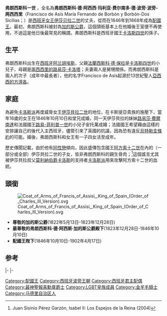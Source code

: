 {{noteTA
|1=zh:弗朗西斯科; zh-tw:法蘭西斯科
}}
{{Infobox royalty|consort=yes
| name         = 弗朗西斯科一世
| image        = Francis_King_consort_of_Spain.jpg
| image_size   = 250px
| succession   = [[西班牙君主列表|西班牙配國王]]
| reign        = 1846年10月10日-1868年9月30日<br>（{{age in years and days|1846|10|10|1868|9|30|age=no}}）
| succession1  = [[加的斯公爵|加的斯公爵]]
| reign1       = 1822年5月13日-1902年4月17日
| predecessor1 = 弗朗西斯科·德·保拉
| successor1   = [[阿方索_(安茹及加的斯公爵)|阿方索]] （1972年）
| spouse       = {{marriage|[[伊莎贝拉二世_(西班牙)|伊莎贝拉二世]]|1846}}
| issue        = [[波旁的瑪麗亞·伊莎貝爾_(1851年－1931年)|瑪麗亞·伊莎貝爾公主]]<br>[[阿方索十二世|阿方索十二世]]<br>[[西班牙的瑪麗亞·皮拉|瑪麗亞·皮拉公主]]<br>[[西班牙的瑪麗亞·德拉帕茲|瑪麗亞·德拉帕茲公主]]<br>加列拉公爵夫人歐拉利亞
| birth_date   = {{birth date|1822|5|13}}
| birth_place  = {{SPA}}[[阿蘭胡埃斯王宮|阿蘭胡埃斯王宮]]
| death_date   = {{death date|1902|4|17}} （{{age in years and days|1822|5|13|1902|4|17}}）
| death_place  = {{flag|French Third Republic}}[[巴黎|巴黎]][[塞纳河畔埃皮奈|塞纳河畔埃皮奈]]
| burial_place = [[埃斯科里亚尔修道院|埃斯科里亚尔修道院]]
| father       = [[法蘭西斯科·德·保拉·德·波旁|法蘭西斯科·德·保拉]]
| mother       = [[兩西西里的路易莎·卡洛塔|兩西西里的路易莎·卡洛塔]]
}}
'''弗朗西斯科一世''' ，全名為'''弗朗西斯科·德·阿西西·玛利亚·费尔南多·德·波旁·波旁-两西西里'''（Francisco de Asís María Fernando de Borbón y Borbón-Dos Sicilias；{{bd|1822年|5月13日|1902年|4月17日|catIdx=A}}）是[[西班牙君主|西班牙女王]][[伊莎贝拉二世_(西班牙)|伊莎贝拉二世]]的丈夫，從而在1846年到1868年成為[[配國王|配國王]]。最初，弗朗西斯科被封為[[加的斯|加的斯]][[公爵|公爵]]，這個頭銜基本上在他婚後王室便不再使用，不過這是他日後最常見的稱謂。弗朗西斯科是西班牙國王[[卡洛斯四世|卡洛斯四世]]的孫子。

==生平==
弗朗西斯科出生在[[西班牙|西班牙]][[阿兰胡埃斯|阿兰胡埃斯]]，父親[[法蘭西斯科·德·保拉·德·波旁|法蘭西斯科·德·保拉]]是[[卡洛斯四世|卡洛斯四世]]的小兒子，母親是[[兩西西里的路易莎·卡洛塔|兩西西里的路易莎·卡洛塔]]；夫妻兩人是舅甥關係。而弗朗西斯科是兩人的次子（成年中最長者），他的名字Francisco de Asís起源於13世紀聖人[[亞西西的方濟各|亞西西的方濟各]]。

==家庭==
為避免[[卡洛斯派|卡洛斯派]]再度威脅女王[[伊莎贝拉二世_(西班牙)|伊莎貝拉二世]]的地位，在卡斯提亞貴族的施壓下，當年16歲的女王在1846年10月10日和堂兄成婚，同一天伊莎貝拉的妹妹[[路易莎·費爾南達_(蒙龐西耶公爵夫人)|路易莎·費爾南達]]和法國國王[[路易-菲利普一世|路易-菲利普一世]]的小兒子安托萬成婚；法國國王希望藉由這樣的安排讓自己的後代入主西班牙，儘管引來了英國的抗議，因為恐有違反[[烏特勒支條約|烏特勒支條約]]的可能。婚後，弗朗西斯科和女王有一子四女活至成年。

歷史傳聞記載，由於他有[[同性戀|同性戀]]傾向，因此盛傳包含國王[[阿方索十二世|阿方索十二世]]在內的（一部分或全部）伊莎貝拉二世的子女，皆非弗朗西斯科的親生骨肉；<ref>Juan Sisinio Pérez Garzón, Isabel II: Los Espejos de la Reina (2004)</ref>這個謠言尤其被伊莎貝拉叔父[[唐·卡洛斯王子|莫利納伯爵卡洛斯]]的支持者[[卡洛斯派|卡洛斯派]]用來攻擊阿方索十二世的血統。
==頭銜==
[[File:Coat_of_Arms_of_Francis_of_Assisi,_King_of_Spain_(Order_of_Charles_III_Version).svg|thumb]]
*'''尊敬的加的斯公爵'''(1822年5月13日-1823年12月28日)
*'''最尊敬的弗朗西斯科·德·阿西斯·加的斯公爵殿下'''(1823年12月28日-1846年10月10日)
*'''配國王陛下'''(1846年10月10日-1902年4月17日)

==参考==
<references/>
{{S-start}}
{{S-hou|[[波旁王朝|波旁王朝]]|1822年|5月13日|1902年|4月17日|[[卡佩王朝|卡佩王朝]]}}
{{S-roy|es}}
|-
{{s-vac|last=[[两西西里的玛丽亚·克里斯蒂娜|玛丽亚·克里斯蒂娜]]}}
{{s-ttl|title=西班牙君主配偶|years=1846年10月10日 – 1868年9月30日}}
{{s-vac|reason=光荣革命|next=[[瑪麗亞·維多利亞·道爾·波佐|瑪麗亞·維多利亞·道爾·波佐]]}}
{{s-pre}}
|-
{{s-start}}
{{S-hou|[[西班牙波旁王朝|西班牙波旁王朝]]|1822年|5月13日|1902年|4月17日|[[波旁王朝|波旁王朝]]}}
{{S-reg}}
{{s-before|[[費爾南多七世|斐迪南七世]]}}
{{s-title|[[西班牙君主列表|西班牙國王]]|(名义上与[[伊莎贝拉二世_(西班牙)|伊莎贝拉二世]]共治)<br />1833~1868}}
{{s-vacant|[[弗朗西斯科·塞拉诺|弗朗西斯科·塞拉诺]]摄政团临时政府|next=[[阿玛迪奥一世_(西班牙)|阿玛迪奥一世]]}}
{{end box}}
{{S-end}}
{{西班牙君主配偶}}
{{Authority control}}

{{DEFAULTSORT: Francis}}
[[Category:配國王|Category:配國王]]
[[Category:西班牙波旁王朝|Category:西班牙波旁王朝]]
[[Category:西班牙君主配偶|Category:西班牙君主配偶]]
[[Category:最神聖報喜勳章爵士|Category:最神聖報喜勳章爵士]]
[[Category:LGBT皇族成員|Category:LGBT皇族成員]]
[[Category:金羊毛騎士|Category:金羊毛騎士]]
[[Category:马德里自治区人|Category:马德里自治区人]]